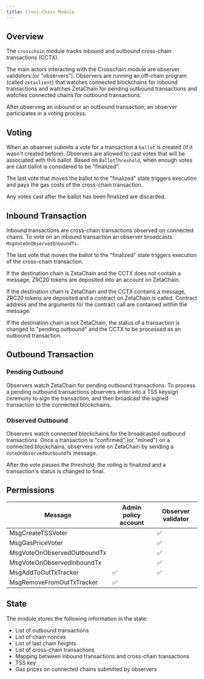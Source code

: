 ```yaml
---
title: Cross-Chain Module
---
```


## Overview

The `crosschain` module tracks inbound and outbound cross-chain transactions
(CCTX).

The main actors interacting with the Crosschain module are observer validators
(or "observers"). Observers are running an off-chain program (called
`zetaclient`) that watches connected blockchains for inbound transactions and
watches ZetaChain for pending outbound transactions and watches connected chains
for outbound transactions.

After observing an inbound or an outbound transaction, an observer participates
in a voting process.

## Voting

When an observer submits a vote for a transaction a `ballot` is created (if it
wasn't created before). Observers are allowed to cast votes that will be
associated with this ballot. Based on `BallotThreshold`, when enough votes are
cast ballot is considered to be "finalized".

The last vote that moves the ballot to the "finalized" state triggers execution
and pays the gas costs of the cross-chain transaction.

Any votes cast after the ballot has been finalized are discarded.

## Inbound Transaction

Inbound transactions are cross-chain transactions observed on connected chains.
To vote on an inbound transaction an observer broadcasts
`MsgVoteOnObservedInboundTx`.

The last vote that moves the ballot to the "finalized" state triggers execution
of the cross-chain transaction.

If the destination chain is ZetaChain and the CCTX does not contain a message,
ZRC20 tokens are deposited into an account on ZetaChain.

If the destination chain is ZetaChain and the CCTX contains a message, ZRC20
tokens are deposited and a contract on ZetaChain is called. Contract address and
the arguments for the contract call are contained within the message.

If the destination chain is not ZetaChain, the status of a transaction is
changed to "pending outbound" and the CCTX to be processed as an outbound
transaction.

## Outbound Transaction

### Pending Outbound

Observers watch ZetaChain for pending outbound transactions. To process a
pending outbound transactions observers enter into a TSS keysign ceremony to
sign the transaction, and then broadcast the signed transaction to the connected
blockchains.

### Observed Outbound

Observers watch connected blockchains for the broadcasted outbound transactions.
Once a transaction is "confirmed" (or "mined") on a connected blockchains,
observers vote on ZetaChain by sending a `VoteOnObservedOutboundTx` message.

After the vote passes the threshold, the voting is finalized and a transaction's
status is changed to final.

## Permissions

| Message                     | Admin policy account | Observer validator |
| --------------------------- | -------------------- | ------------------ |
| MsgCreateTSSVoter           |                      | ✅                 |
| MsgGasPriceVoter            |                      | ✅                 |
| MsgVoteOnObservedOutboundTx |                      | ✅                 |
| MsgVoteOnObservedInboundTx  |                      | ✅                 |
| MsgAddToOutTxTracker        | ✅                   | ✅                 |
| MsgRemoveFromOutTxTracker   | ✅                   |                    |

## State

The module stores the following information in the state:

- List of outbound transactions
- List of chain nonces
- List of last chain heights
- List of cross-chain transactions
- Mapping between inbound transactions and cross-chain transactions
- TSS key
- Gas prices on connected chains submitted by observers
